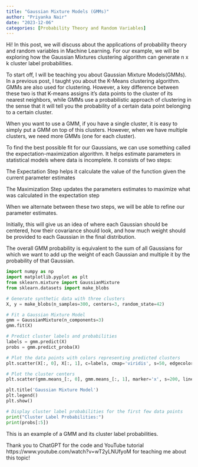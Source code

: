 ```yaml
---
title: "Gaussian Mixture Models (GMMs)"
author: "Priyanka Nair"
date: "2023-12-06"
categories: [Probability Theory and Random Variables]
---
```


Hi! In this post, we will discuss about the applications of probability theory and random variables in Machine Learning. For our example, we will be exploring how the Gaussian Mixtures clustering algorithm can generate n x k cluster label probabilities.

To start off, I will be teaching you about Gaussian Mixture Models(GMMs). In a previous post, I taught you about the K-Means clustering algorithm. GMMs are also used for clustering. However, a key difference between these two is that K-means assigns it's data points to the cluster of its nearest neighbors, while GMMs use a probabilistic approach of clustering in the sense that it will tell you the probability of a certain data point belonging to a certain cluster.

When you want to use a GMM, if you have a single cluster, it is easy to simply put a GMM on top of this clusters. However, when we have multiple clusters, we need more GMMs (one for each cluster).

To find the best possible fit for our Gaussians, we can use something called the expectation-maximization algorithm. It helps estimate parameters in statistical models where data is incomplete. It consists of two steps:

The Expectation Step helps it calculate the value of the function given the current parameter estimates

The Maximization Step updates the parameters estimates to maximize what was calculated in the expectation step

When we alternate between these two steps, we will be able to refine our parameter estimates.

Initially, this will give us an idea of where each Gaussian should be centered, how their covariance should look, and how much weight should be provided to each Gaussian in the final distribution.

The overall GMM probability is equivalent to the sum of all Gaussians for which we want to add up the weight of each Gaussian and multiple it by the probability of that Gaussian.

```python
import numpy as np
import matplotlib.pyplot as plt
from sklearn.mixture import GaussianMixture
from sklearn.datasets import make_blobs

# Generate synthetic data with three clusters
X, y = make_blobs(n_samples=300, centers=3, random_state=42)

# Fit a Gaussian Mixture Model
gmm = GaussianMixture(n_components=3)
gmm.fit(X)

# Predict cluster labels and probabilities
labels = gmm.predict(X)
probs = gmm.predict_proba(X)

# Plot the data points with colors representing predicted clusters
plt.scatter(X[:, 0], X[:, 1], c=labels, cmap='viridis', s=50, edgecolors='k')

# Plot the cluster centers
plt.scatter(gmm.means_[:, 0], gmm.means_[:, 1], marker='x', s=200, linewidths=3, color='r', label='Cluster Centers')

plt.title('Gaussian Mixture Model')
plt.legend()
plt.show()

# Display cluster label probabilities for the first few data points
print("Cluster Label Probabilities:")
print(probs[:5])


```

This is an example of a GMM and its cluster label probabilities.

Thank you to ChatGPT for the code and YouTube tutorial https://www.youtube.com/watch?v=wT2yLNUfyoM for teaching me about this topic!
